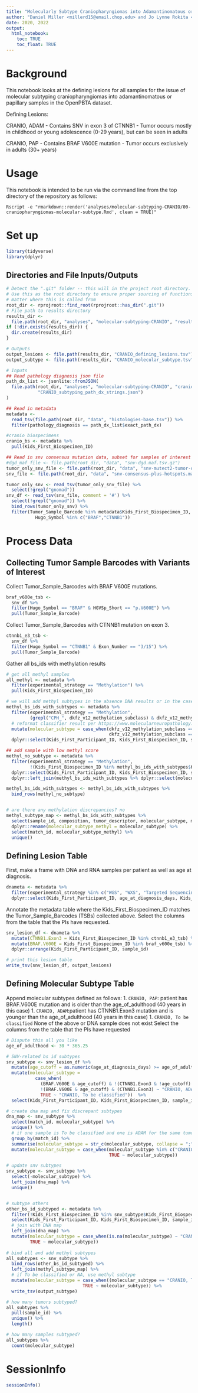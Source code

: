 ```yaml
---
title: "Molecularly Subtype Craniopharyngiomas into Adamantinomatous or Papillary"
author: "Daniel Miller <millerd15@email.chop.edu> and Jo Lynne Rokita <rokita@chop.edu> for D3B"
date: 2020, 2022
output:
  html_notebook:
    toc: TRUE
    toc_float: TRUE
---
```


# Background

This notebook looks at the defining lesions for all samples for the issue of
molecular subtyping craniopharyngiomas into adamantinomatous or papillary samples
in the OpenPBTA dataset.

Defining Lesions:

CRANIO, ADAM
- Contains SNV in exon 3 of CTNNB1
- Tumor occurs mostly in childhood or young adolescence (0-29 years), but can be seen in adults

CRANIO, PAP
- Contains BRAF V600E mutation
- Tumor occurs exclusively in adults (30+ years)

# Usage

This notebook is intended to be run via the command line from the top directory
of the repository as follows:

```
Rscript -e "rmarkdown::render('analyses/molecular-subtyping-CRANIO/00-craniopharyngiomas-molecular-subtype.Rmd', clean = TRUE)"
```

# Set up

```r
library(tidyverse)
library(dplyr)
```

## Directories and File Inputs/Outputs

```r
# Detect the ".git" folder -- this will in the project root directory.
# Use this as the root directory to ensure proper sourcing of functions no
# matter where this is called from
root_dir <- rprojroot::find_root(rprojroot::has_dir(".git"))
# File path to results directory
results_dir <-
  file.path(root_dir, "analyses", "molecular-subtyping-CRANIO", "results")
if (!dir.exists(results_dir)) {
  dir.create(results_dir)
}

# Outputs
output_lesions <- file.path(results_dir, "CRANIO_defining_lesions.tsv")
output_subtype <- file.path(results_dir, "CRANIO_molecular_subtype.tsv")
```

```r
# Inputs
## Read pathology diagnosis json file
path_dx_list <- jsonlite::fromJSON(
  file.path(root_dir, "analyses", "molecular-subtyping-CRANIO", "cranio-subset",
            "CRANIO_subtyping_path_dx_strings.json")
)

## Read in metadata
metadata <-
  read_tsv(file.path(root_dir, "data", "histologies-base.tsv")) %>%
  filter(pathology_diagnosis == path_dx_list$exact_path_dx)

#cranio biospecimens
cranio_bs <- metadata %>%
  pull(Kids_First_Biospecimen_ID)

## Read in snv consensus mutation data, subset for samples of interest
#dgd_maf_file <- file.path(root_dir, "data", "snv-dgd.maf.tsv.gz")
tumor_only_snv_file <- file.path(root_dir, "data", "snv-mutect2-tumor-only-plus-hotspots.maf.tsv.gz")
snv_file <- file.path(root_dir, "data", "snv-consensus-plus-hotspots.maf.tsv.gz")

tumor_only_snv <- read_tsv(tumor_only_snv_file) %>%
  select(!grepl("gnomad"))
snv_df <- read_tsv(snv_file, comment = '#') %>%
  select(!grepl("gnomad")) %>%
  bind_rows(tumor_only_snv) %>%
  filter(Tumor_Sample_Barcode %in% metadata$Kids_First_Biospecimen_ID,
           Hugo_Symbol %in% c("BRAF","CTNNB1"))

```

# Process Data

## Collecting Tumor Sample Barcodes with Variants of Interest

Collect Tumor_Sample_Barcodes with BRAF V600E mutations.

```r
braf_v600e_tsb <-
  snv_df %>%
  filter(Hugo_Symbol == "BRAF" & HGVSp_Short == "p.V600E") %>%
  pull(Tumor_Sample_Barcode)
```

Collect Tumor_Sample_Barcodes with CTNNB1 mutation on exon 3.

```r
ctnnb1_e3_tsb <-
  snv_df %>%
  filter(Hugo_Symbol == "CTNNB1" & Exon_Number == "3/15") %>%
  pull(Tumor_Sample_Barcode)
```

Gather all bs_ids with methylation results

```r
# get all methyl samples
all_methyl <- metadata %>%
  filter(experimental_strategy == "Methylation") %>%
  pull(Kids_First_Biospecimen_ID)

# we will add methyl subtypes in the absence DNA results or in the case of discrepant results
methyl_bs_ids_with_subtypes <- metadata %>%
  filter(experimental_strategy == "Methylation",
         (grepl("CPH_", dkfz_v12_methylation_subclass) & dkfz_v12_methylation_subclass_score >= 0.8)) %>%
  # reformat classifier result per https://www.molecularneuropathology.org/mnp/classifiers/11
  mutate(molecular_subtype = case_when(dkfz_v12_methylation_subclass == "CPH_PAP" ~ "CRANIO, PAP",
                                       dkfz_v12_methylation_subclass == "CPH_ADM" ~ "CRANIO, ADAM")) %>%
  dplyr::select(Kids_First_Participant_ID, Kids_First_Biospecimen_ID, sample_id, composition, tumor_descriptor, molecular_subtype, match_id) 

## add sample with low methyl score
methyl_no_subtype <- metadata %>% 
  filter(experimental_strategy == "Methylation", 
         !(Kids_First_Biospecimen_ID %in% methyl_bs_ids_with_subtypes$Kids_First_Biospecimen_ID)) %>%
  dplyr::select(Kids_First_Participant_ID, Kids_First_Biospecimen_ID, sample_id, composition, tumor_descriptor, match_id) %>%
  dplyr::left_join(methyl_bs_ids_with_subtypes %>% dplyr::select(molecular_subtype, match_id), by = "match_id")  

methyl_bs_ids_with_subtypes <- methyl_bs_ids_with_subtypes %>% 
  bind_rows(methyl_no_subtype)


# are there any methylation discrepancies? no
methyl_subtype_map <- methyl_bs_ids_with_subtypes %>%
  select(sample_id, composition, tumor_descriptor, molecular_subtype, match_id) %>%
  dplyr::rename(molecular_subtype_methyl = molecular_subtype) %>%
  select(match_id, molecular_subtype_methyl) %>%
  unique()

```

## Defining Lesion Table
First, make a frame with DNA and RNA samples per patient as well as age at diagnosis.

```r
dnameta <- metadata %>%
  filter(experimental_strategy %in% c("WGS", "WXS", "Targeted Sequencing") & is.na(RNA_library)) %>%
  dplyr::select(Kids_First_Participant_ID, age_at_diagnosis_days, Kids_First_Biospecimen_ID, sample_id, composition, tumor_descriptor, match_id) 
```


Annotate the metadata table where the Kids_First_Biospecimen_ID matches the Tumor_Sample_Barcodes (TSBs) collected above.
Select the columns from the table that the PIs have requested.

```r
snv_lesion_df <- dnameta %>%
  mutate(CTNNB1.Exon3 = Kids_First_Biospecimen_ID %in% ctnnb1_e3_tsb) %>%
  mutate(BRAF.V600E = Kids_First_Biospecimen_ID %in% braf_v600e_tsb) %>%
  dplyr::arrange(Kids_First_Participant_ID, sample_id)

# print this lesion table
write_tsv(snv_lesion_df, output_lesions)
```

## Defining Molecular Subtype Table

Append molecular subtypes defined as follows:
1. `CRANIO, PAP`: patient has BRAF.V600E mutation and is older than the age_of_adulthood (40 years in this case)
1. `CRANIO, ADAM`:patient has CTNNB1.Exon3 mutation and is younger than the age_of_adulthood (40 years in this case)
1. `CRANIO, To be classified` None of the above or DNA sample does not exist
Select the columns from the table that the PIs have requested

```r
# Dispute this all you like
age_of_adulthood <- 30 * 365.25

# SNV-related bs id subtypes
snv_subtype <- snv_lesion_df %>%
  mutate(age_cutoff = as.numeric(age_at_diagnosis_days) >= age_of_adulthood) %>%
  mutate(molecular_subtype =
           case_when(
             (BRAF.V600E & age_cutoff) & !(CTNNB1.Exon3 & !age_cutoff) ~ "CRANIO, PAP",
             !(BRAF.V600E & age_cutoff) & (CTNNB1.Exon3) ~ "CRANIO, ADAM",
             TRUE ~ "CRANIO, To be classified"))  %>%
  select(Kids_First_Participant_ID, Kids_First_Biospecimen_ID, sample_id, match_id, molecular_subtype)

# create dna map and fix discrepant subtypes
dna_map <- snv_subtype %>%
  select(match_id, molecular_subtype) %>%
  unique() %>%
  # if one sample is To be classified and one is ADAM for the same tumor event, recode to ADAM:
  group_by(match_id) %>%
  summarise(molecular_subtype = str_c(molecular_subtype, collapse = ";", sep = ";")) %>%
  mutate(molecular_subtype = case_when(molecular_subtype %in% c("CRANIO, To be classified;CRANIO, ADAM", "CRANIO, ADAM;CRANIO, To be classified") ~ "CRANIO, ADAM",
                                       TRUE ~ molecular_subtype)) 

# update snv subtypes
snv_subtype <- snv_subtype %>%
  select(-molecular_subtype) %>%
  left_join(dna_map) %>%
  unique()


# subtype others
other_bs_id_subtyped <- metadata %>%
  filter(!Kids_First_Biospecimen_ID %in% snv_subtype$Kids_First_Biospecimen_ID) %>%
  select(Kids_First_Participant_ID, Kids_First_Biospecimen_ID, sample_id, match_id) %>%
  # join with DNA map
  left_join(dna_map) %>%
  mutate(molecular_subtype = case_when(is.na(molecular_subtype) ~ "CRANIO, To be classified",
         TRUE ~ molecular_subtype))
  
# bind all and add methyl subtypes
all_subtypes <- snv_subtype %>%
  bind_rows(other_bs_id_subtyped) %>%
  left_join(methyl_subtype_map) %>%
  # if To be classified or NA, use methyl subtype
  mutate(molecular_subtype = case_when((molecular_subtype == "CRANIO, To be classified" & !is.na(molecular_subtype_methyl)) ~ molecular_subtype_methyl,
                             TRUE ~ molecular_subtype)) %>%
  write_tsv(output_subtype)

# how many tumors subtyped?
all_subtypes %>%
  pull(sample_id) %>%
  unique() %>%
  length()

# how many samples subtyped?
all_subtypes %>%
  count(molecular_subtype)

```

# SessionInfo

```r
sessionInfo()
```